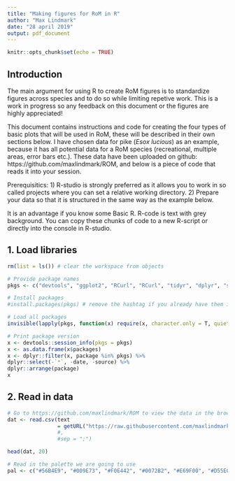 ```yaml
---
title: "Making figures for RoM in R"
author: "Max Lindmark"
date: "28 april 2019"
output: pdf_document
---
```


```r
knitr::opts_chunk$set(echo = TRUE)
```

## Introduction

The main argument for using R to create RoM figures is to standardize figures across species and to do so while limiting repetive work. This is a work in progress so any feedback on this document or the figures are highly appreciated!

This document contains instructions and code for creating the four types of basic plots that will be used in RoM, these will be described in their own sections below. I have chosen data for pike (*Esox lucious*) as an example, because it has all potential data for a RoM species (recreational, multiple areas, error bars etc.). These data have been uploaded on github: https://github.com/maxlindmark/ROM, and below is a piece of code that reads it into your session.

Prerequisitics: 1) R-studio is strongly preferred as it allows you to work in so called projects where you can set a relative working directory. 2) Prepare your data so that it is structured in the same way as the example below.

It is an advantage if you know some Basic R. R-code is text with grey background. You can copy these chunks of code to a new R-script or directly into the console in R-studio.

## 1. Load libraries
```r
rm(list = ls()) # clear the workspace from objects

# Provide package names
pkgs <- c("devtools", "ggplot2", "RCurl", "RCurl", "tidyr", "dplyr", "scales")

# Install packages
#install.packages(pkgs) # remove the hashtag if you already have them installed

# Load all packages
invisible(lapply(pkgs, function(x) require(x, character.only = T, quietly = T)))

# Print package version
x <- devtools::session_info(pkgs = pkgs)
x <- as.data.frame(x$packages)
x <- dplyr::filter(x, package %in% pkgs) %>%
dplyr::select(-`*`, -date, -source) %>%
dplyr::arrange(package)
x
```

## 2. Read in data
```r
# Go to https://github.com/maxlindmark/ROM to view the data in the browser
dat <- read.csv(text
                = getURL("https://raw.githubusercontent.com/maxlindmark/ROM/master/pike.csv"))
                #,
                #sep = ";")

head(dat, 20)

# Read in the palette we are going to use
pal <- c("#56B4E9", "#009E73", "#F0E442", "#0072B2", "#E69F00", "#D55E00")
```





